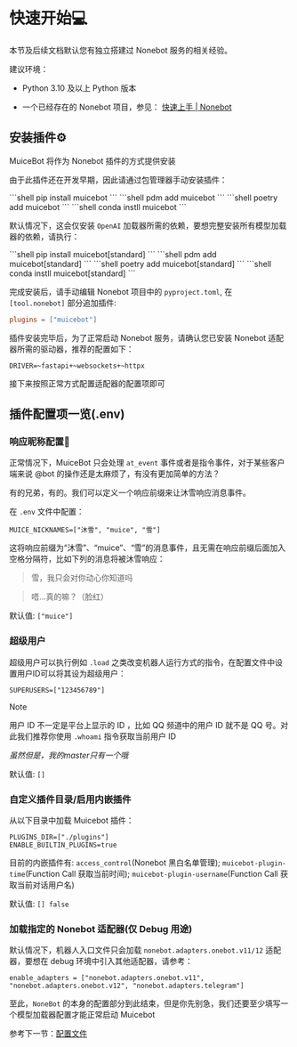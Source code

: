 # 快速开始💻

本节及后续文档默认您有独立搭建过 Nonebot 服务的相关经验。

建议环境：

- Python 3.10 及以上 Python 版本

- 一个已经存在的 Nonebot 项目，参见： [快速上手 | Nonebot](https://nonebot.dev/docs/quick-start#%E5%88%9B%E5%BB%BA%E9%A1%B9%E7%9B%AE)


## 安装插件⚙️

MuiceBot 将作为 Nonebot 插件的方式提供安装

由于此插件还在开发早期，因此请通过包管理器手动安装插件：


<Tabs>
  <Tab label="pip">
```shell
pip install muicebot
```
  </Tab>

  <Tab label="pdm">
```shell
pdm add muicebot
```
  </Tab>

  <Tab label="poetry">
```shell
poetry add muicebot
```
  </Tab>

  <Tab label="conda">
```shell
conda instll muicebot
```
  </Tab>

</Tabs>

默认情况下，这会仅安装 `OpenAI` 加载器所需的依赖，要想完整安装所有模型加载器的依赖，请执行：


<Tabs>
  <Tab label="pip">
```shell
pip install muicebot[standard]
```
  </Tab>

  <Tab label="pdm">
```shell
pdm add muicebot[standard]
```
  </Tab>

  <Tab label="poetry">
```shell
poetry add muicebot[standard]
```
  </Tab>

  <Tab label="conda">
```shell
conda instll muicebot[standard]
```
  </Tab>

</Tabs>

完成安装后，请手动编辑 Nonebot 项目中的 `pyproject.toml`, 在 `[tool.nonebot]` 部分追加插件:

```toml
plugins = ["muicebot"]
```

插件安装完毕后，为了正常启动 Nonebot 服务，请确认您已安装 Nonebot 适配器所需的驱动器，推荐的配置如下：

```dotenv
DRIVER=~fastapi+~websockets+~httpx
```

接下来按照正常方式配置适配器的配置项即可

## 插件配置项一览(.env)

### 响应昵称配置🧸

正常情况下，MuiceBot 只会处理 `at_event` 事件或者是指令事件，对于某些客户端来说 @bot 的操作还是太麻烦了，有没有更加简单的方法？

有的兄弟，有的。我们可以定义一个响应前缀来让沐雪响应消息事件。

在 `.env` 文件中配置：

```dotenv
MUICE_NICKNAMES=["沐雪", "muice", "雪"]
```

这将响应前缀为“沐雪”、“muice”、“雪”的消息事件，且无需在响应前缀后面加入空格分隔符，比如下列的消息将被沐雪响应：

> 雪，我只会对你动心你知道吗

> 唔...真的嘛？（脸红）

默认值: `["muice"]`

### 超级用户

超级用户可以执行例如 `.load` 之类改变机器人运行方式的指令，在配置文件中设置用户ID可以将其设为超级用户：

```dotenv
SUPERUSERS=["123456789"]
```

> [!NOTE]
>
> 用户 ID 不一定是平台上显示的 ID ，比如 QQ 频道中的用户 ID 就不是 QQ 号。对此我们推荐你使用 `.whoami` 指令获取当前用户 ID

*虽然但是，我的master只有一个哦*

默认值: `[]`

### 自定义插件目录/启用内嵌插件

从以下目录中加载 Muicebot 插件：

```dotenv
PLUGINS_DIR=["./plugins"]
ENABLE_BUILTIN_PLUGINS=true
```

目前的内嵌插件有: `access_control`(Nonebot 黑白名单管理); `muicebot-plugin-time`(Function Call 获取当前时间); `muicebot-plugin-username`(Function Call 获取当前对话用户名)

默认值: `[] false`

### 加载指定的 Nonebot 适配器(仅 Debug 用途)

默认情况下，机器人入口文件只会加载 `nonebot.adapters.onebot.v11/12` 适配器，要想在 debug 环境中引入其他适配器，请参考：

```dotenv
enable_adapters = ["nonebot.adapters.onebot.v11", "nonebot.adapters.onebot.v12", "nonebot.adapters.telegram"]
```

至此，`NoneBot` 的本身的配置部分到此结束，但是你先别急，我们还要至少填写一个模型加载器配置才能正常启动 Muicebot

参考下一节：[配置文件](/guide/configuration)